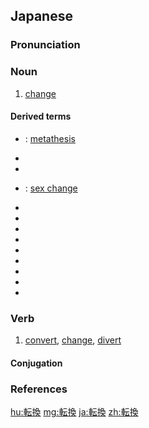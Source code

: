 ==Japanese==
{{ja-kanjitab|てん|かん|yomi=o}}

===Pronunciation===
{{ja-pron|yomi=o|てんかん|acc=0|acc_ref=DJR,NHK}}

===Noun===
{{ja-noun|kyu=轉換|てんかん|hhira=てんくわん}}

# [[change]]
#: {{ja-usex|発想の'''転換'''が必要なときが来ている。|はっそう の '''てんかん''' が ひつよう な とき が きて いる。|It is time to '''change''' our way of thinking.}}

====Derived terms====
{{der-top}}
* {{ja-r|音位転換|おんいてんかん}}: [[metathesis]] {{gloss|the transposition of letters, syllables or sounds within a word}}
* {{ja-r|形質転換|けいしつてんかん}}
* {{ja-r|人口転換|じんこうてんかん}}
* {{ja-r|性転換|せいてんかん}}: [[sex change]]
* {{ja-r|転換株式|てんかんかぶしき}}
* {{ja-r|転換期|てんかんき}}
* {{ja-r|転換社債|てんかんしゃさい}}
* {{ja-r|転換性障害|てんかんせいしょうがい}}
* {{ja-r|転換制度|てんかんせいど}}
* {{ja-r|転換法|てんかんほう}}
* {{ja-r|転換炉|てんかんろ}}
* {{ja-r|配置転換|はいちてんかん}}
* {{ja-r|方向転換|ほうこうてんかん}}
{{der-bottom}}

===Verb===
{{ja-verb-suru|kyu=轉換|てんかん|hhira=てんくわん}}

# [[convert]], [[change]], [[divert]]

====Conjugation====
{{ja-suru|てんかん}}

===References===
<references/>

[[hu:転換]]
[[mg:転換]]
[[ja:転換]]
[[zh:転換]]